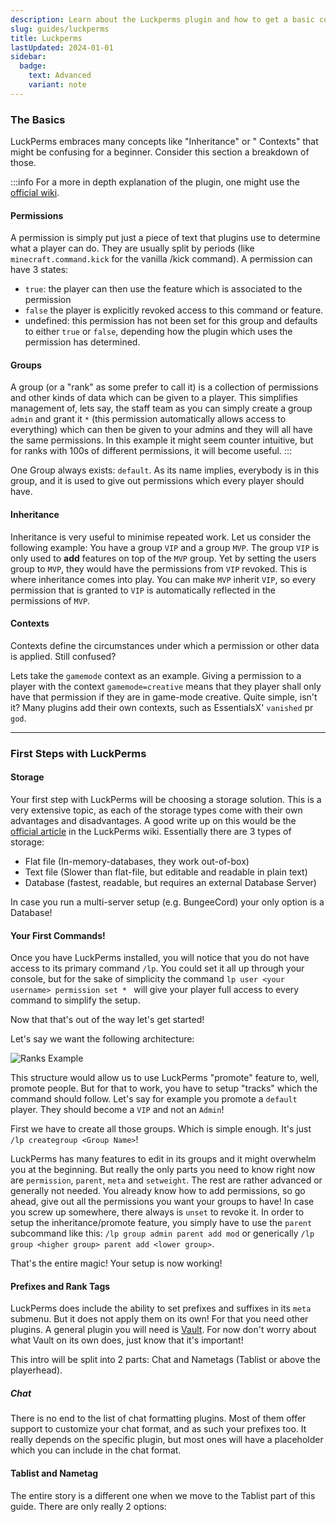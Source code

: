 ```yaml
---
description: Learn about the Luckperms plugin and how to get a basic configuration up and running.
slug: guides/luckperms
title: Luckperms
lastUpdated: 2024-01-01
sidebar:
  badge:
    text: Advanced
    variant: note
---
```



### The Basics

LuckPerms embraces many concepts like "Inheritance" or " Contexts" that might be confusing for a beginner. Consider this section a breakdown of those.

:::info
For a more in depth explanation of the plugin, one might use the [official wiki](https://luckperms.net/wiki).

#### Permissions

A permission is simply put just a piece of text that plugins use to determine what a player can do. They are usually split by periods (like `minecraft.command.kick` for the vanilla /kick command). A permission can have 3 states:

- `true`: the player can then use the feature which is associated to the permission
- `false` the player is explicitly revoked access to this command or feature.
- undefined: this permission has not been set for this group and defaults to either `true` or `false`, depending how the plugin which uses the permission has determined.

#### Groups

A group (or a "rank" as some prefer to call it) is a collection of permissions and other kinds of data which can be given to a player. This simplifies management of, lets say, the staff team as you can simply create a group `admin` and grant it `*` (this permission automatically allows access to everything) which can then be given to your admins and they will all have the same permissions. In this example it might seem counter intuitive, but for ranks with 100s of different permissions, it will become useful.
:::

One Group always exists: `default`. As its name implies, everybody is in this group, and it is used to give out permissions which every player should have.

#### Inheritance

Inheritance is very useful to minimise repeated work. Let us consider the following example:
You have a group `VIP` and a group `MVP`. The group `VIP` is only used to **add** features on top of the `MVP` group. Yet by setting the users group to `MVP`, they would have the permissions from `VIP` revoked. This is where inheritance comes into play. You can make `MVP` inherit `VIP`, so every permission that is granted to `VIP` is automatically reflected in the permissions of `MVP`.

#### Contexts

Contexts define the circumstances under which a permission or other data is applied. Still confused?

Lets take the `gamemode` context as an example. Giving a permission to a player with the context `gamemode=creative` means that they player shall only have that permission if they are in game-mode creative. Quite simple, isn't it? Many plugins add their own contexts, such as EssentialsX' `vanished` pr `god`.

---

### First Steps with LuckPerms

#### Storage

Your first step with LuckPerms will be choosing a storage solution. This is a very extensive topic, as each of the storage types come with their own advantages and disadvantages.
A good write up on this would be the [official article](https://luckperms.net/wiki/Storage-types) in the LuckPerms wiki. Essentially there are 3 types of storage:

- Flat file (In-memory-databases, they work out-of-box)
- Text file (Slower than flat-file, but editable and readable in plain text)
- Database (fastest, readable, but requires an external Database Server)

In case you run a multi-server setup (e.g. BungeeCord) your only option is a Database!

#### Your First Commands!

Once you have LuckPerms installed, you will notice that you do not have access to its primary command `/lp`. You could set it all up through your console, but for the sake of simplicity the command `lp user <your username> permission set * ` will give your player full access to every command to simplify the setup.

Now that that's out of the way let's get started!

Let's say we want the following architecture:

![Ranks Example](https://smd.gg/d0bgqaa)

This structure would allow us to use LuckPerms "promote" feature to, well, promote people. But for that to work, you have to setup "tracks" which the command should follow. Let's say for example you promote a `default` player. They should become a `VIP` and not an `Admin`!

First we have to create all those groups. Which is simple enough. It's just `/lp creategroup <Group Name>`!

LuckPerms has many features to edit in its groups and it might overwhelm you at the beginning. But really the only parts you need to know right now are `permission`, `parent`, `meta` and `setweight`. The rest are rather advanced or generally not needed. You already know how to add permissions, so go ahead, give out all the permissions you want your groups to have! In case you screw up somewhere, there always is `unset` to revoke it.
In order to setup the inheritance/promote feature, you simply have to use the `parent` subcommand like this: `/lp group admin parent add mod` or generically `/lp group <higher group> parent add <lower group>`.

That's the entire magic! Your setup is now working!

#### Prefixes and Rank Tags

LuckPerms does include the ability to set prefixes and suffixes in its `meta` submenu. But it does not apply them on its own! For that you need other plugins. A general plugin you will need is [Vault](https://dev.bukkit.org/projects/vault). For now don't worry about what Vault on its own does, just know that it's important!

 This intro will be split into 2 parts: Chat and Nametags (Tablist or above the playerhead).

##### Chat

There is no end to the list of chat formatting plugins. Most of them offer support to customize your chat format, and as such your prefixes too. It really depends on the specific plugin, but most ones will have a placeholder which you can include in the chat format.

#### Tablist and Nametag

The entire story is a different one when we move to the Tablist part of this guide. There are only really 2 options:

<CardGrid>
  <LinkCard title="NameTagEdit" href="https://www.spigotmc.org/resources/nametagedit.3836/" />
  <LinkCard title="TAB" href="https://github.com/NEZNAMY/TAB" />
</CardGrid>

